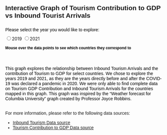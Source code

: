 <h2>
Interactive Graph of Tourism Contribution to GDP vs Inbound Tourist Arrivals
</h2>

<style>
  * {
    font-family: sans-serif;
  }
</style>

<p id="color" style= "color: black; margin-top: 25px; margin-bottom: 10px;">
   Please select the year you would like to explore:</p>
<input type="radio" name="year" value="2019">2019</input>
<input type="radio" name="year" value="2021">2021</input>
<p style="margin-bottom: 10px"></p>

<div id="plot">
</div>

<p id="color" style= "color: black; font-size: 12px; margin-top: 10px; margin-bottom: 10px;">
  **Mouse over the data points to see which countries they correspond to** </p>

<p id="color" style= "color: black; font-size: 14px; margin-top: 50px; margin-bottom: 30px;">
  This graph explores the relationship between Inbound Tourism Arrivals and the contribution of Tourism to GDP for select countries. We chose to explore the years 2019 and 2021, as they are the years directly before and after the COVID-19 was declared a pandemic in 2020. We were only able to find complete data on Tourism GDP Contribution and Inbound Tourism Arrivals for the countries mapped in this graph. This graph was inspired by the "Weather forecast for Columbia University" graph created by Professor Joyce Robbins. </p>
  
<p>For more information, please refer to the following data sources:</p>
<ul>
  <li><a href="https://www.unwto.org/tourism-statistics/key-tourism-statistics" target="_blank">Inbound Tourism Data source</a></li>
  <li><a href="https://www.unwto.org/tourism-statistics/economic-contribution-SDG" target="_blank">Tourism Contribution to GDP Data source</a></li>
</ul>


<script src="https://cdn.jsdelivr.net/npm/d3@7"></script>
<script src="scripts/myscript.js"></script>

